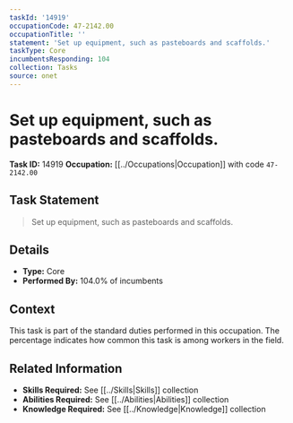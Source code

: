 ```yaml
---
taskId: '14919'
occupationCode: 47-2142.00
occupationTitle: ''
statement: 'Set up equipment, such as pasteboards and scaffolds.'
taskType: Core
incumbentsResponding: 104
collection: Tasks
source: onet
---
```

# Set up equipment, such as pasteboards and scaffolds.

**Task ID:** 14919
**Occupation:** [[../Occupations|Occupation]] with code `47-2142.00`

## Task Statement

> Set up equipment, such as pasteboards and scaffolds.

## Details

- **Type:** Core
- **Performed By:** 104.0% of incumbents

## Context

This task is part of the standard duties performed in this occupation. The percentage indicates how common this task is among workers in the field.

## Related Information

- **Skills Required:** See [[../Skills|Skills]] collection
- **Abilities Required:** See [[../Abilities|Abilities]] collection
- **Knowledge Required:** See [[../Knowledge|Knowledge]] collection

